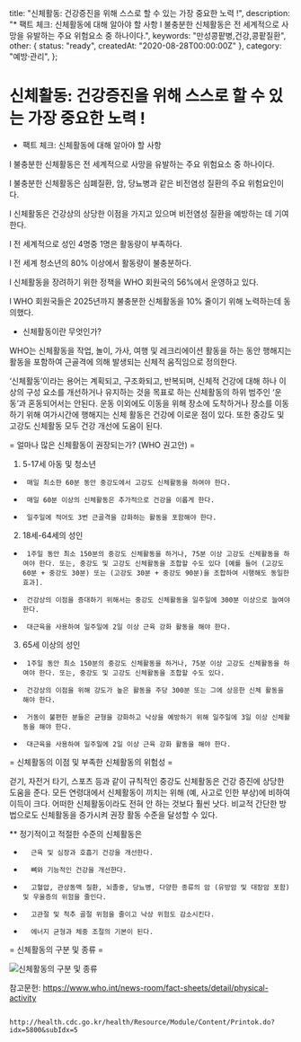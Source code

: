 
  title: "신체활동: 건강증진을 위해 스스로 할 수 있는 가장 중요한 노력 !",
  description: "* 팩트 체크: 신체활동에 대해 알아야 할 사항   l  불충분한 신체활동은 전 세계적으로 사망을 유발하는 주요 위험요소 중 하나이다.",
  keywords: "만성콩팥병,건강,콩팥질환",
  other: { status: "ready", createdAt: "2020-08-28T00:00:00Z" },
  category: "예방·관리",
};

# 신체활동: 건강증진을 위해 스스로 할 수 있는 가장 중요한 노력 !

- 팩트 체크: 신체활동에 대해 알아야 할 사항

l 불충분한 신체활동은 전 세계적으로 사망을 유발하는 주요 위험요소 중 하나이다.

l 불충분한 신체활동은 심폐질환, 암, 당뇨병과 같은 비전염성 질환의 주요 위험요인이다.

l 신체활동은 건강상의 상당한 이점을 가지고 있으며 비전염성 질환을 예방하는 데 기여한다.

l 전 세계적으로 성인 4명중 1명은 활동량이 부족하다.

l 전 세계 청소년의 80% 이상에서 활동량이 불충분하다.

l 신체활동을 장려하기 위한 정책을 WHO 회원국의 56%에서 운영하고 있다.

l WHO 회원국들은 2025년까지 불충분한 신체활동을 10% 줄이기 위해 노력하는데 동의했다.

- 신체활동이란 무엇인가?

WHO는 신체활동을 작업, 놀이, 가사, 여행 및 레크리에이션 활동을 하는 동안 행해지는 활동을 포함하여 근골격에 의해 발생되는 신체적 움직임으로 정의한다.

‘신체활동’이라는 용어는 계획되고, 구조화되고, 반복되며, 신체적 건강에 대해 하나 이상의 구성 요소를 개선하거나 유지하는 것을 목표로 하는 신체활동의 하위 범주인 ‘운동’과 혼동되어서는 안된다. 운동 이외에도 이동을 위해 장소에 도착하거나 장소를 이동하기 위해 여가시간에 행해지는 신체 활동은 건강에 이로운 점이 있다. 또한 중강도 및 고강도 신체활동 모두 건강 개선에 도움이 된다.

= 얼마나 많은 신체활동이 권장되는가? (WHO 권고안) =

1.  5-17세 아동 및 청소년

-      매일 최소한 60분 동안 중강도에서 고강도 신체활동을 하여야 한다.

-      매일 60분 이상의 신체활동은 추가적으로 건강을 이롭게 한다.

-      일주일에 적어도 3번 근골격을 강화하는 활동을 포함해야 한다.

2.  18세-64세의 성인

-      1주일 동안 최소 150분의 중강도 신체활동을 하거나, 75분 이상 고강도 신체활동을 하여야 한다. 또는, 중강도 및 고강도 신체활동을 조합할 수도 있다 [예를 들어 (고강도 60분 + 중강도 30분) 또는 (고강도 30분 + 중강도 90분)을 조합하여 시행해도 동일한 효과].

-      건강상의 이점을 증대하기 위해서는 중강도 신체활동을 일주일에 300분 이상으로 늘여야 한다.

-      대근육을 사용하여 일주일에 2일 이상 근육 강화 활동을 해야 한다.

3.  65세 이상의 성인

-      1주일 동안 최소 150분의 중강도 신체활동을 하거나, 75분 이상 고강도 신체활동을 하여야 한다. 또는, 중강도 및 고강도 신체활동을 조합할 수도 있다.

-      건강상의 이점을 위해 강도가 높은 활동을 주당 300분 또는 그에 상응한 신체 활동을 해야 한다.

-      거동이 불편한 분들은 균형을 강화하고 낙상을 예방하기 위해 일주일에 3일 이상 신체활동을 해야 한다.

-      대근육을 사용하여 일주일에 2일 이상 근육 강화 활동을 해야 한다.

= 신체활동의 이점 및 부족한 신체활동의 위험성 =

걷기, 자전거 타기, 스포츠 등과 같이 규칙적인 중강도 신체활동은 건강 증진에 상당한 도움을 준다. 모든 연령대에서 신체활동이 끼치는 위해 (예, 사고로 인한 부상)에 비하여 이득이 크다. 어떠한 신체활동이라도 전혀 안 하는 것보다 훨씬 낫다. 비교적 간단한 방법으로도 신체활동을 증가시켜 권장 활동 수준을 달성할 수 있다.

\*\* 정기적이고 적절한 수준의 신체활동은

-       근육 및 심장과 호흡기 건강을 개선한다.

-       뼈와 기능적인 건강을 개선한다.

-       고혈압, 관상동맥 질환, 뇌졸중, 당뇨병, 다양한 종류의 암 (유방암 및 대장암 포함) 및 우울증의 위험을 줄인다.

-       고관절 및 척추 골절 위험을 줄이고 낙상 위험도 감소시킨다.

-       에너지 균형과 체중 조절의 기본이 된다.

= 신체활동의 구분 및 종류 =

<Image src={image} alt="신체활동의 구분 및 종류" />

참고문헌: https://www.who.int/news-room/fact-sheets/detail/physical-activity

                       http://health.cdc.go.kr/health/Resource/Module/Content/Printok.do?idx=5800&subIdx=5
